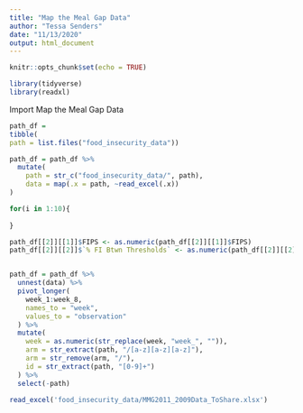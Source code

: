 ```yaml
---
title: "Map the Meal Gap Data"
author: "Tessa Senders"
date: "11/13/2020"
output: html_document
---
```


```r
knitr::opts_chunk$set(echo = TRUE)
```

```r
library(tidyverse)
library(readxl)
```

Import Map the Meal Gap Data

```r
path_df = 
tibble(
path = list.files("food_insecurity_data"))

path_df = path_df %>%
  mutate(
    path = str_c("food_insecurity_data/", path),
    data = map(.x = path, ~read_excel(.x))
)

for(i in 1:10){
  
}

path_df[[2]][[1]]$FIPS <- as.numeric(path_df[[2]][[1]]$FIPS)
path_df[[2]][[2]]$`% FI Btwn Thresholds` <- as.numeric(path_df[[2]][[2]]$`% FI Btwn Thresholds`)


path_df = path_df %>%
  unnest(data) %>%
  pivot_longer(
    week_1:week_8,
    names_to = "week",
    values_to = "observation"
  ) %>%
  mutate(
    week = as.numeric(str_replace(week, "week_", "")),
    arm = str_extract(path, "/[a-z][a-z][a-z]"),
    arm = str_remove(arm, "/"),
    id = str_extract(path, "[0-9]+")
  ) %>%
  select(-path)

```

```r
read_excel('food_insecurity_data/MMG2011_2009Data_ToShare.xlsx')
```




